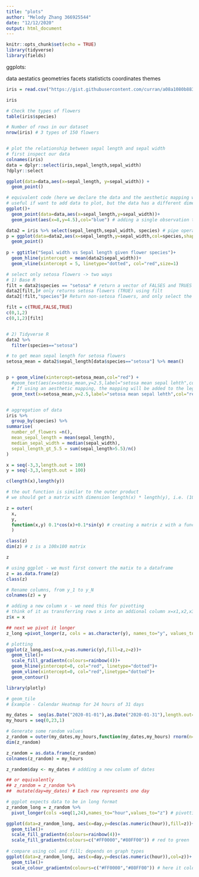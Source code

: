 ```yaml
---
title: "plots"
author: "Melody Zhang 366925544"
date: "12/12/2020"
output: html_document
---
```


```r
knitr::opts_chunk$set(echo = TRUE)
library(tidyverse)
library(fields)
```

ggplots:

data
aestatics
geometries
facets
statisticts
coordinates
themes


```r
iris = read.csv("https://gist.githubusercontent.com/curran/a08a1080b88344b0c8a7/raw/0e7a9b0a5d22642a06d3d5b9bcbad9890c8ee534/iris.csv")

iris

```

```r
# Check the types of flowers
table(iris$species)

# Number of rows in our dataset
nrow(iris) # 3 types of 150 flowers


# plot the relationship between sepal length and sepal width
# first inspect our data
colnames(iris)
data = dplyr::select(iris,sepal_length,sepal_width)
?dplyr::select

ggplot(data=data,aes(x=sepal_length, y=sepal_width)) +
  geom_point()

# equivalent code (here we declare the data and the aesthetic mapping within the geometry)
# useful if want to add data to plot, but the data has a different dimension to the original dataset
ggplot()+
  geom_point(data=data,aes(x=sepal_length,y=sepal_width))+
  geom_point(aes(x=8,y=4.5),col="blue") # adding a single observation to our scatter plot
```

```r
data2 = iris %>% select(sepal_length,sepal_width, species) # pipe operator (equivalent code selecting data frame)
p = ggplot(data=data2,aes(x=sepal_length,y=sepal_width,col=species,shape=species))+
  geom_point()
  
p + ggtitle("Sepal width vs Sepal length given flower species")+
  geom_hline(yintercept = mean(data2$sepal_width))+
  geom_vline(xintercept = 5, linetype="dotted", col="red",size=1)

# select only setosa flowers -> two ways
# 1) Base R
filt = data2$species == "setosa" # return a vector of FALSES and TRUES
data2[filt,]# only returns setosa flowers (TRUE) using filt
data2[!filt,"species"]# Return non-setosa flowers, and only select the species to column

filt = c(TRUE,FALSE,TRUE)
c(0,1,2)
c(0,1,2)[filt]


# 2) Tidyverse R
data2 %>%
  filter(species=="setosa")

# to get mean sepal length for setosa flowers
setosa_mean = data2$sepal_length[data$species=="setosa"] %>% mean()


p + geom_vline(xintercept=setosa_mean,col="red") +
  #geom_text(aes(x=setosa_mean,y=2.5,label="setosa mean sepal lehth",col="red")) 
  # If using an aesthetic mapping, the mapping will be added to the legend, color will change and adds a new text to legend
  geom_text(x=setosa_mean,y=2.5,label="setosa mean sepal lehth",col="red")


# aggregation of data
iris %>%
  group_by(species) %>%
summarise(
  number_of_flowers =n(),
  mean_sepal_length = mean(sepal_length),
  median_sepal_width = median(sepal_width),
  sepal_length_gt_5.5 = sum(sepal_length>5.5)/n()
)

```

```r
x = seq(-3,3,length.out = 100)
y = seq(-3,3,length.out = 100)

c(length(x),length(y))

# the out function is similar to the outer product
# we should get a matrix with dimension length(x) * length(y), i.e. (100x100)

z = outer(
  x,
  y,
  function(x,y) 0.1*cos(x)+0.1*sin(y) # creating a matrix z with a function value defined
  ) 

class(z)
dim(z) # z is a 100x100 matrix

z

# using ggplot - we must first convert the matix to a dataframe
z = as.data.frame(z)
class(z)

# Rename columns, from y_1 to y_N
colnames(z) = y

# adding a new column x - we need this for pivotting
# think of it as transferring rows x into an addional column x=x1,x2,x3,...
z$x = x

## next we pivot it longer
z_long =pivot_longer(z, cols = as.character(y), names_to="y", values_to="z")

# plotting
ggplot(z_long,aes(x=x,y=as.numeric(y),fill=z,z=z))+
  geom_tile()+
  scale_fill_gradientn(colours=rainbow(4))+
  geom_hline(yintercept=0, col="red", linetype="dotted")+
  geom_vline(xintercept=0, col="red",linetype="dotted")+
  geom_contour()

library(plotly)


```





```r
# geom_tile
# Example - Calendar Heatmap for 24 hours of 31 days

my_dates =  seq(as.Date("2020-01-01"),as.Date("2020-01-31"),length.out=31)
my_hours = seq(0,23,1)

# Generate some random values
z_random = outer(my_dates,my_hours,function(my_dates,my_hours) rnorm(n=length(my_dates),mean=0,sd=1))
dim(z_random)

z_random = as.data.frame(z_random)
colnames(z_random) = my_hours

z_random$day <- my_dates # addding a new column of dates

## or equivalently
## z_random = z_random %>%
##  mutate(day=my_dates) # Each row represents one day

# ggplot expects data to be in long format
z_random_long = z_random %>%
  pivot_longer(cols =seq(1,24),names_to="hour",values_to="z") # pivotting longer

ggplot(data=z_random_long, aes(x=day,y=desc(as.numeric(hour)),fill=z))+
  geom_tile()+
  scale_fill_gradientn(colours=rainbow(4))+
  scale_fill_gradientn(colours=c("#FF0000","#80FF00")) # red to green
  
# compare using col and fill; depends on graph types
ggplot(data=z_random_long, aes(x=day,y=desc(as.numeric(hour)),col=z))+
  geom_tile()+
  scale_colour_gradientn(colours=c("#FF0000","#80FF00")) # here it colours the outline of each tile, not filling each tile

```























